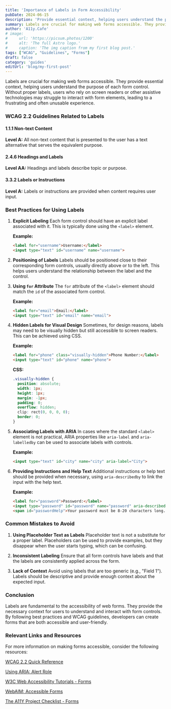 ```yaml
---
title: 'Importance of Labels in Form Accessibility'
pubDate: 2024-06-15
description: 'Provide essential context, helping users understand the purpose of each form control.'
summary: Labels are crucial for making web forms accessible. They provide essential context, helping users understand the purpose of each form control. Without proper labels, users who rely on screen readers or other assistive technologies may struggle to interact with form elements, leading to a frustrating and often unusable experience.
author: 'A11y.Cafe'
# image:
#     url: 'https://picsum.photos/1200'
#     alt: 'The full Astro logo.'
#     caption: 'The img caption from my first blog post.'
tags: ["WCAG", "Guidelines", "Forms"]
draft: false
category: 'guides'
editUrl: 'blog/my-first-post'
---
```


Labels are crucial for making web forms accessible. They provide essential context, helping users understand the purpose of each form control. Without proper labels, users who rely on screen readers or other assistive technologies may struggle to interact with form elements, leading to a frustrating and often unusable experience.

### WCAG 2.2 Guidelines Related to Labels

#### 1.1.1 Non-text Content
**Level A:** All non-text content that is presented to the user has a text alternative that serves the equivalent purpose.

#### 2.4.6 Headings and Labels
**Level AA:** Headings and labels describe topic or purpose.

#### 3.3.2 Labels or Instructions
**Level A:** Labels or instructions are provided when content requires user input.

### Best Practices for Using Labels

1. **Explicit Labeling**
   Each form control should have an explicit label associated with it. This is typically done using the `<label>` element.

   **Example:**
   ```html
   <label for="username">Username:</label>
   <input type="text" id="username" name="username">
   ```

2. **Positioning of Labels**
   Labels should be positioned close to their corresponding form controls, usually directly above or to the left. This helps users understand the relationship between the label and the control.

3. **Using `for` Attribute**
   The `for` attribute of the `<label>` element should match the `id` of the associated form control.

   **Example:**
   ```html
   <label for="email">Email:</label>
   <input type="text" id="email" name="email">
   ```

4. **Hidden Labels for Visual Design**
   Sometimes, for design reasons, labels may need to be visually hidden but still accessible to screen readers. This can be achieved using CSS.

   **Example:**
   ```html
   <label for="phone" class="visually-hidden">Phone Number:</label>
   <input type="text" id="phone" name="phone">
   ```

   **CSS:**
   ```css
   .visually-hidden {
     position: absolute;
     width: 1px;
     height: 1px;
     margin: -1px;
     padding: 0;
     overflow: hidden;
     clip: rect(0, 0, 0, 0);
     border: 0;
   }
   ```

5. **Associating Labels with ARIA**
   In cases where the standard `<label>` element is not practical, ARIA properties like `aria-label` and `aria-labelledby` can be used to associate labels with controls.

   **Example:**
   ```html
   <input type="text" id="city" name="city" aria-label="City">
   ```

6. **Providing Instructions and Help Text**
   Additional instructions or help text should be provided when necessary, using `aria-describedby` to link the input with the help text.

   **Example:**
   ```html
   <label for="password">Password:</label>
   <input type="password" id="password" name="password" aria-describedby="passwordHelp">
   <span id="passwordHelp">Your password must be 8-20 characters long.</span>
   ```

### Common Mistakes to Avoid

1. **Using Placeholder Text as Labels**
   Placeholder text is not a substitute for a proper label. Placeholders can be used to provide examples, but they disappear when the user starts typing, which can be confusing.

2. **Inconsistent Labeling**
   Ensure that all form controls have labels and that the labels are consistently applied across the form.

3. **Lack of Context**
   Avoid using labels that are too generic (e.g., "Field 1"). Labels should be descriptive and provide enough context about the expected input.

### Conclusion

Labels are fundamental to the accessibility of web forms. They provide the necessary context for users to understand and interact with form controls. By following best practices and WCAG guidelines, developers can create forms that are both accessible and user-friendly.

### Relevant Links and Resources

For more information on making forms accessible, consider the following resources:

<p><a href="https://www.w3.org/WAI/WCAG22/quickref/" target="_blank">WCAG 2.2 Quick Reference</a></p>
<p><a href="https://developer.mozilla.org/en-US/docs/Web/Accessibility/ARIA/ARIA_Techniques/Using_the_alert_role" target="_blank">Using ARIA: Alert Role</a></p>
<p><a href="https://www.w3.org/WAI/tutorials/forms/" target="_blank">W3C Web Accessibility Tutorials - Forms</a></p>
<p><a href="https://webaim.org/techniques/forms/" target="_blank">WebAIM: Accessible Forms</a></p>
<p><a href="https://www.a11yproject.com/checklist/#forms" target="_blank">The A11Y Project Checklist - Forms</a></p>